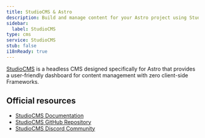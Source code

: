 ```yaml
---
title: StudioCMS & Astro
description: Build and manage content for your Astro project using StudioCMS, a headless CMS designed specifically for Astro.
sidebar:
  label: StudioCMS
type: cms
service: StudioCMS
stub: false
i18nReady: true
---
```


[StudioCMS](https://studiocms.dev/) is a headless CMS designed specifically for Astro that provides a user-friendly dashboard for content management with zero client-side Frameworks.


## Official resources

- [StudioCMS Documentation](https://docs.studiocms.dev/)
- [StudioCMS GitHub Repository](https://github.com/withstudiocms/studiocms)
- [StudioCMS Discord Community](https://chat.studiocms.dev)